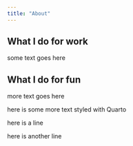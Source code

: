 ```yaml
---
title: "About"
---
```


## What I do for work

<p class="title">

some text goes here

</p>

## What I do for fun

<p class="blue-text">

more text goes here

</p>

[here is some more text styled with Quarto]{.blue-text}

::: center-text
here is a line

here is another line
:::
